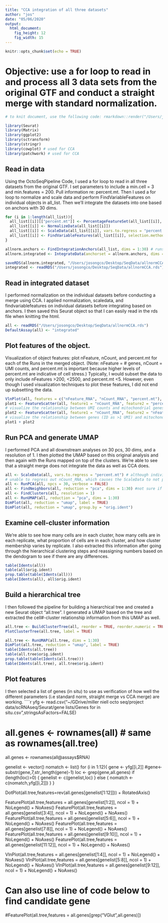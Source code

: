 ```yaml
---
title: "CCA integration of all three datasets"
author: "jos"
date: "05/06/2020"
output:
  html_document:
    fig_height: 12
    fig_width: 15
---
```


```r
knitr::opts_chunk$set(echo = TRUE)
```
# Objective: use a for loop to read in and process all 3 data sets from the original GTF and conduct a straight merge with standard normalization.
```r
# to knit document, use the following code: rmarkdown::render("/Users/josongco/Documents/GitHub/Octopolis/OSall_30pcs30dimsres1_normCCA.Rmd") ~

library(Seurat)
library(Matrix)
library(ggplot2)
library(sctransform)
library(stringr)
library(cowplot) # used for CCA
library(patchwork) # used for CCA
```

## Read in data
Using the OctoSeqPipeline Code, I used a for loop to read in all three datasets from the original GTF. I set parameters to include a min.cell = 3 and min.features = 200. Pull information re: percent.mt. Then I used a for loop to normalize and scale data and perform FindVariableFeatures on individual objects in all_list. Then we'll integrate the datasets into one based on anchors with 30 dims.
```r
for (i in 1:length(all_list)){
  all_list[[i]][["percent.mt"]] <- PercentageFeatureSet(all_list[[i]], pattern = "^mitochondria-") #preferred for for loop over original command
  all_list[[i]] <- NormalizeData(all_list[[i]])
  all_list[[i]] <- ScaleData(all_list[[i]], vars.to.regress = "percent.mt") # ~30m, ~50m, ~40m
  all_list[[i]] <- FindVariableFeatures(all_list[[i]], selection.method = "vst", nfeatures = 2000)
}

allnorm.anchors <- FindIntegrationAnchors(all_list, dims = 1:30) # runs CCA ~30m; shows 0% but moves on to merging objects etc; found 43006 anchors -> 10257 [what is the ideal/typical number for anchors across three datasets?]; overall takes ~2-3hr
allnorm.integrated <- IntegrateData(anchorset = allnorm.anchors, dims = 1:30)

saveRDS(allnorm.integrated, "/Users/josongco/Desktop/SeqData/allnormCCA.rds")
integrated <- readRDS("/Users/josongco/Desktop/SeqData/allnormCCA.rds")
```

## Read in integrated dataset
I performed normalization on the individual datasets before conducting a merge using CCA. I applied normalization, scaledata, and findvariablefeatures on individual datasets before integrating based on anchors. I then saved this Seurat object so that I can easily read in the rds file when knitting the html.
```r
all <- readRDS("/Users/josongco/Desktop/SeqData/allnormCCA.rds")
DefaultAssay(all) <- "integrated"
```

## Plot features of the object. 
Visualization of object features: plot nFeature, nCount, and percent.mt for each of the Runs in the merged object. (Note: nFeature = # genes, nCount = UMI counts, and percent.mt is important because higher levels of percent.mt are indicative of cell stress.) Typically, I would subset the data to only include nFeatures >200, <2500, and percent.mt <5. However, even though I used visualization techniques to plot these features, I did not end up subsetting the data.
```r
VlnPlot(all, features = c("nFeature_RNA", "nCount_RNA", "percent.mt"), ncol = 3)
plot1 <- FeatureScatter(all, feature1 = "nCount_RNA", feature2 = "percent.mt")
# visualize the relationship between UMI counts and mitochondrial genes (percent)
plot2 <- FeatureScatter(all, feature1 = "nCount_RNA", feature2 = "nFeature_RNA") 
# visualize the relationship between genes (ID as >1 UMI) and mitochondrial genes
plot1 + plot2
```

## Run PCA and generate UMAP
I performed PCA and all downstream analyses on 30 pcs, 30 dims, and a resolution of 1. I then plotted the UMAP based on this original analysis and then again with the Runs mapped on top of the clusters. We're able to see that a straight merge does not integrate the data as well as CCA does. 
```r
all <- ScaleData(all, vars.to.regress = "percent.mt") # although individual datasets were scaled, integrated dataset is not scaled
# unable to regress out nCount_RNA, which causes the ScaleData to not properly store information which is necessary for RunPCA function
all <- RunPCA(all, npcs = 30, verbose = FALSE) 
all <- FindNeighbors(all, reduction = "pca", dims = 1:30) #not sure if "reduction" argument is necessary
all <- FindClusters(all, resolution = 1)
all <- RunUMAP(all, reduction = "pca", dims = 1:30)
DimPlot(all, reduction = "umap", label = TRUE)
DimPlot(all, reduction = "umap", group.by = "orig.ident")
```

## Examine cell-cluster information
We're able to see how many cells are in each cluster, how many cells are in each replicate, what proportion of cells are in each cluster, and how cluster membership varies by replicate. I also extracted this information after going through the hierarchical clustering steps and reassigning numbers based on the dendogram to see if there are any differences.
```r
table(Idents(all))
table(all$orig.ident)
prop.table(table(Idents(all)))
table(Idents(all), all$orig.ident)
```
## Build a hierarchical tree
I then followed the pipeline for building a hierarchical tree and created a new Seurat object "all.tree". I generated a UMAP based on the tree and extracted the cell#-cluster relationship information from this UMAP as well. 
```r
all.tree <- BuildClusterTree(all, reorder = TRUE, reorder.numeric = TRUE, slot = "scale.data", verbose = TRUE, dims = 1:30)
PlotClusterTree(all.tree, label = TRUE)
```

```r
all.tree <- RunUMAP(all.tree, dims = 1:30)
DimPlot(all.tree, reduction = "umap", label = TRUE)
table(Idents(all.tree)) 
table(all.tree$orig.ident) 
prop.table(table(Idents(all.tree))) 
table(Idents(all.tree), all.tree$orig.ident) 
```

## Plot features
I then selected a list of genes (in situ) to use as verification of how well the different parameters (i.e standard norm, straight merge vs CCA merge) are working. 
````r
yfg <- read.csv("~/GDrive/miller niell octo seq/project data/scRNAseq/Seurat/gene lists/Genes for in situ.csv",stringsAsFactors=FALSE)

# all.genes <- rownames(all) # same as rownames(all.tree)
all.genes <- rownames(all@assays$RNA) 

genelist <- vector()
nomatch <- list()
for (i in 1:12){
  gene <- yfg[[i,2]]
  #gene<-substr(gene,7,str_length(gene)-1)
  loc <- grep(gene,all.genes)
  if (length(loc)>0) {
    genelist <- c(genelist,loc)
  } else {
    nomatch <- c(nomatch,yfg[[i,2]])
  }
}

DotPlot(all.tree,features=rev(all.genes[genelist[1:12]])) + RotatedAxis()

FeaturePlot(all.tree,features = all.genes[genelist[1:2]], ncol = 1) + NoLegend() + NoAxes()
FeaturePlot(all.tree,features = all.genes[genelist[3:4]], ncol = 1) + NoLegend() + NoAxes()
FeaturePlot(all.tree,features = all.genes[genelist[5:6]], ncol = 1) + NoLegend() + NoAxes()
FeaturePlot(all.tree,features = all.genes[genelist[7:8]], ncol = 1) + NoLegend() + NoAxes()
FeaturePlot(all.tree,features = all.genes[genelist[9:10]], ncol = 1) + NoLegend() + NoAxes()
FeaturePlot(all.tree,features = all.genes[genelist[11:12]], ncol = 1) + NoLegend() + NoAxes()

VlnPlot(all.tree,features = all.genes[genelist[1:4]], ncol = 1) + NoLegend() + NoAxes()
VlnPlot(all.tree,features = all.genes[genelist[5:8]], ncol = 1) + NoLegend() + NoAxes()
VlnPlot(all.tree,features = all.genes[genelist[9:12]], ncol = 1) + NoLegend() + NoAxes()

# Can also use line of code below to find candidate gene 
#FeaturePlot(all.tree,features = all.genes[grep("VGlut",all.genes)])